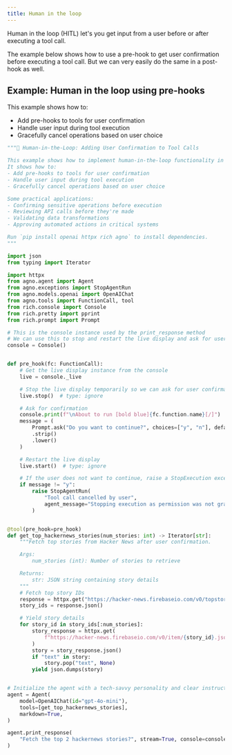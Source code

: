 ```yaml
---
title: Human in the loop
---
```


Human in the loop (HITL) let's you get input from a user before or after executing a tool call.

The example below shows how to use a pre-hook to get user confirmation before executing a tool call. But we can very easily do the same in a post-hook as well.

## Example: Human in the loop using pre-hooks

This example shows how to:
- Add pre-hooks to tools for user confirmation
- Handle user input during tool execution
- Gracefully cancel operations based on user choice

```python hitl.py
"""🤝 Human-in-the-Loop: Adding User Confirmation to Tool Calls

This example shows how to implement human-in-the-loop functionality in your Agno tools.
It shows how to:
- Add pre-hooks to tools for user confirmation
- Handle user input during tool execution
- Gracefully cancel operations based on user choice

Some practical applications:
- Confirming sensitive operations before execution
- Reviewing API calls before they're made
- Validating data transformations
- Approving automated actions in critical systems

Run `pip install openai httpx rich agno` to install dependencies.
"""

import json
from typing import Iterator

import httpx
from agno.agent import Agent
from agno.exceptions import StopAgentRun
from agno.models.openai import OpenAIChat
from agno.tools import FunctionCall, tool
from rich.console import Console
from rich.pretty import pprint
from rich.prompt import Prompt

# This is the console instance used by the print_response method
# We can use this to stop and restart the live display and ask for user confirmation
console = Console()


def pre_hook(fc: FunctionCall):
    # Get the live display instance from the console
    live = console._live

    # Stop the live display temporarily so we can ask for user confirmation
    live.stop()  # type: ignore

    # Ask for confirmation
    console.print(f"\nAbout to run [bold blue]{fc.function.name}[/]")
    message = (
        Prompt.ask("Do you want to continue?", choices=["y", "n"], default="y")
        .strip()
        .lower()
    )

    # Restart the live display
    live.start()  # type: ignore

    # If the user does not want to continue, raise a StopExecution exception
    if message != "y":
        raise StopAgentRun(
            "Tool call cancelled by user",
            agent_message="Stopping execution as permission was not granted.",
        )


@tool(pre_hook=pre_hook)
def get_top_hackernews_stories(num_stories: int) -> Iterator[str]:
    """Fetch top stories from Hacker News after user confirmation.

    Args:
        num_stories (int): Number of stories to retrieve

    Returns:
        str: JSON string containing story details
    """
    # Fetch top story IDs
    response = httpx.get("https://hacker-news.firebaseio.com/v0/topstories.json")
    story_ids = response.json()

    # Yield story details
    for story_id in story_ids[:num_stories]:
        story_response = httpx.get(
            f"https://hacker-news.firebaseio.com/v0/item/{story_id}.json"
        )
        story = story_response.json()
        if "text" in story:
            story.pop("text", None)
        yield json.dumps(story)


# Initialize the agent with a tech-savvy personality and clear instructions
agent = Agent(
    model=OpenAIChat(id="gpt-4o-mini"),
    tools=[get_top_hackernews_stories],
    markdown=True,
)

agent.print_response(
    "Fetch the top 2 hackernews stories?", stream=True, console=console
)
```